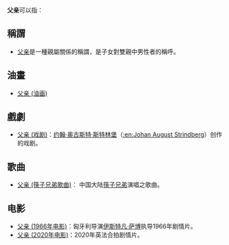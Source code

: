 {{Link style|time=2015-12-12T03:12:06+00:00}}
'''父亲'''可以指：

==稱謂==
* [[父亲|父亲]]是一種親屬關係的稱謂，是子女對雙親中男性者的稱呼。

==油畫==
* [[父亲_(油画)|父亲 (油画)]]

==戲劇==
* [[父亲_(戏剧)|父亲 (戏剧)]]：[[奧古斯特·斯特林堡|约翰·奥古斯特·斯特林堡]]（[[:en:Johan_August_Strindberg|:en:Johan August Strindberg]]）创作的戏剧。

==歌曲==
* [[父亲_(筷子兄弟歌曲)|父亲 (筷子兄弟歌曲)]]：<!--请勿将该条目名称改为“父亲 (歌曲)”，因为歌曲名称是“父亲”的不止这一首-->中国大陆[[筷子兄弟|筷子兄弟]]演唱之歌曲。

== 电影 ==
* [[父亲_(1966年电影)|父亲 (1966年电影)]]：匈牙利导演[[伊斯特凡·萨博|伊斯特凡·萨博]]执导1966年剧情片。
* [[父亲_(2020年电影)|父亲 (2020年电影)]]：2020年英法合拍剧情片。

{{disambig|CAT=二字消歧义}}